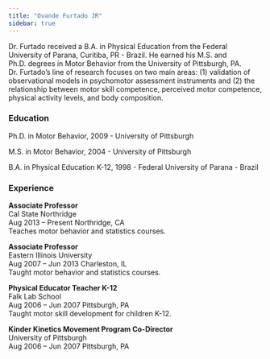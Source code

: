 ```yaml
---
title: "Ovande Furtado JR"
sidebar: true
---
```


Dr. Furtado received a B.A. in Physical Education from the Federal University of Parana, Curitiba, PR - Brazil. He earned his M.S. and Ph.D. degrees in Motor Behavior from the University of Pittsburgh, PA. Dr. Furtado's line of research focuses on two main areas: (1) validation of observational models in psychomotor assessment instruments and (2) the relationship between motor skill competence, perceived motor competence, physical activity levels, and body composition.

### Education

Ph.D. in Motor Behavior, 2009 - University of Pittsburgh

M.S. in Motor Behavior, 2004 - University of Pittsburgh

B.A. in Physical Education K-12, 1998 - Federal University of Parana - Brazil

### Experience

**Associate Professor**<br> Cal State Northridge<br> Aug 2013 -- Present Northridge, CA<br> Teaches motor behavior and statistics courses.

**Associate Professor**<br> Eastern Illinois University<br> Aug 2007 -- Jun 2013 Charleston, IL<br> Taught motor behavior and statistics courses.

**Physical Educator Teacher K-12**<br> Falk Lab School<br> Aug 2006 -- Jun 2007 Pittsburgh, PA<br> Taught motor skill development for children K-12.

**Kinder Kinetics Movement Program Co-Director**<br> University of Pittsburgh<br> Aug 2006 -- Jun 2007 Pittsburgh, PA
